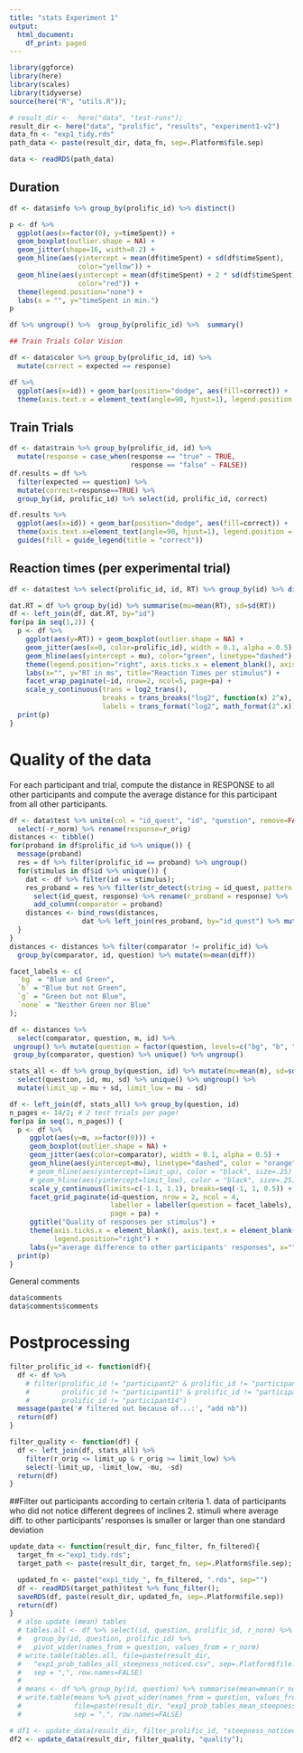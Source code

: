 ```yaml
---
title: "stats Experiment 1"
output:
  html_document:
    df_print: paged
---
```


```r
library(ggforce)
library(here)
library(scales)
library(tidyverse)
source(here("R", "utils.R"));

# result_dir <-  here("data", "test-runs");
result_dir <- here("data", "prolific", "results", "experiment1-v2")
data_fn <- "exp1_tidy.rds"
path_data <- paste(result_dir, data_fn, sep=.Platform$file.sep)

data <- readRDS(path_data)
```

## Duration

```r
df <- data$info %>% group_by(prolific_id) %>% distinct()

p <- df %>%
  ggplot(aes(x=factor(0), y=timeSpent)) + 
  geom_boxplot(outlier.shape = NA) +
  geom_jitter(shape=16, width=0.2) +
  geom_hline(aes(yintercept = mean(df$timeSpent) + sd(df$timeSpent),
                 color="yellow")) +
  geom_hline(aes(yintercept = mean(df$timeSpent) + 2 * sd(df$timeSpent),
                 color="red")) +
  theme(legend.position="none") +
  labs(x = "", y="timeSpent in min.")
p

df %>% ungroup() %>%  group_by(prolific_id) %>%  summary()
```


```r
## Train Trials Color Vision

df <- data$color %>% group_by(prolific_id, id) %>%
  mutate(correct = expected == response)

df %>%
  ggplot(aes(x=id)) + geom_bar(position="dodge", aes(fill=correct)) +
  theme(axis.text.x = element_text(angle=90, hjust=1), legend.position = "top")

```

## Train Trials

```r
df <- data$train %>% group_by(prolific_id, id) %>% 
  mutate(response = case_when(response == "true" ~ TRUE, 
                              response == "false" ~ FALSE))
df.results = df %>%
  filter(expected == question) %>% 
  mutate(correct=response==TRUE) %>% 
  group_by(id, prolific_id) %>% select(id, prolific_id, correct)

df.results %>% 
  ggplot(aes(x=id)) + geom_bar(position="dodge", aes(fill=correct)) +
  theme(axis.text.x=element_text(angle=90, hjust=1), legend.position = "top") +
  guides(fill = guide_legend(title = "correct"))


```


## Reaction times (per experimental trial)

```r
df <- data$test %>% select(prolific_id, id, RT) %>% group_by(id) %>% distinct()

dat.RT = df %>% group_by(id) %>% summarise(mu=mean(RT), sd=sd(RT))
df <- left_join(df, dat.RT, by="id")
for(pa in seq(1,2)) {
  p <- df %>%  
    ggplot(aes(y=RT)) + geom_boxplot(outlier.shape = NA) +
    geom_jitter(aes(x=0, color=prolific_id), width = 0.1, alpha = 0.5) +
    geom_hline(aes(yintercept = mu), color="green", linetype="dashed") +
    theme(legend.position="right", axis.ticks.x = element_blank(), axis.text.x = element_blank()) +
    labs(x="", y="RT in ms", title="Reaction Times per stimulus") +
    facet_wrap_paginate(~id, nrow=2, ncol=5, page=pa) +
    scale_y_continuous(trans = log2_trans(),
                       breaks = trans_breaks("log2", function(x) 2^x),
                       labels = trans_format("log2", math_format(2^.x)))
  print(p)
}
```

# Quality of the data
For each participant and trial, compute the distance in RESPONSE to all other participants
and compute the average distance for this participant from all other participants.

```r
df <- data$test %>% unite(col = "id_quest", "id", "question", remove=FALSE) %>%
  select(-r_norm) %>% rename(response=r_orig)
distances <- tibble()
for(proband in df$prolific_id %>% unique()) {
  message(proband)
  res = df %>% filter(prolific_id == proband) %>% ungroup()
  for(stimulus in df$id %>% unique()) {
    dat <- df %>% filter(id == stimulus);
    res_proband = res %>% filter(str_detect(string = id_quest, pattern = paste(stimulus, ".*", sep=""))) %>%
      select(id_quest, response) %>% rename(r_proband = response) %>%
      add_column(comparator = proband)
    distances <- bind_rows(distances,
                  dat %>% left_join(res_proband, by="id_quest") %>% mutate(diff = r_proband - response));
  }
}
distances <- distances %>% filter(comparator != prolific_id) %>%
  group_by(comparator, id, question) %>% mutate(m=mean(diff))
```

```r
facet_labels <- c(
  `bg` = "Blue and Green",
  `b` = "Blue but not Green",
  `g` = "Green but not Blue",
  `none` = "Neither Green nor Blue"
);

df <- distances %>%
  select(comparator, question, m, id) %>%
 ungroup() %>% mutate(question = factor(question, levels=c("bg", "b", "g", "none"))) %>%
 group_by(comparator, question) %>% unique() %>% ungroup()

stats_all <- df %>% group_by(question, id) %>% mutate(mu=mean(m), sd=sd(m)) %>%
  select(question, id, mu, sd) %>% unique() %>% ungroup() %>%
  mutate(limit_up = mu + sd, limit_low = mu - sd)

df <- left_join(df, stats_all) %>% group_by(question, id)
n_pages <- 14/2; # 2 test trials per page!
for(pa in seq(1, n_pages)) {
  p <- df %>%
     ggplot(aes(y=m, x=factor(0))) +
     geom_boxplot(outlier.shape = NA) +
     geom_jitter(aes(color=comparator), width = 0.1, alpha = 0.5) +
     geom_hline(aes(yintercept=mu), linetype="dashed", color = "orange", size=.5) +
     # geom_hline(aes(yintercept=limit_up), color = "black", size=.25) +
     # geom_hline(aes(yintercept=limit_low), color = "black", size=.25) +
     scale_y_continuous(limits=c(-1.1, 1.1), breaks=seq(-1, 1, 0.5)) +
     facet_grid_paginate(id~question, nrow = 2, ncol = 4,
                         labeller = labeller(question = facet_labels),
                         page = pa) +
     ggtitle("Quality of responses per stimulus") +
     theme(axis.ticks.x = element_blank(), axis.text.x = element_blank(),
           legend.position="right") +
     labs(y="average difference to other participants' responses", x="")
  print(p)
}
```



General comments

```r
data$comments
data$comments$comments
```

# Postprocessing

```r
filter_prolific_id <- function(df){
  df <- df %>%
    # filter(prolific_id != "participant2" & prolific_id != "participant3" &
    #        prolific_id != "participant11" & prolific_id != "participant13" &
    #        prolific_id != "participant14")
  message(paste('# filtered out because of...:', "add nb"))
  return(df)
}

filter_quality <- function(df) {
  df <- left_join(df, stats_all) %>%
    filter(r_orig <= limit_up & r_orig >= limit_low) %>%
    select(-limit_up, -limit_low, -mu, -sd)
  return(df)
}
```

##Filter out participants according to certain criteria
1. data of participants who did not notice different degrees of inclines
2. stimuli where average diff. to other participants' responses is smaller or
larger than one standard deviation

```r
update_data <- function(result_dir, func_filter, fn_filtered){
  target_fn <-"exp1_tidy.rds";
  target_path <- paste(result_dir, target_fn, sep=.Platform$file.sep);

  updated_fn <- paste("exp1_tidy_", fn_filtered, ".rds", sep="")
  df <- readRDS(target_path)$test %>% func_filter();
  saveRDS(df, paste(result_dir, updated_fn, sep=.Platform$file.sep))
  return(df)
}
  # also update (mean) tables
  # tables.all <- df %>% select(id, question, prolific_id, r_norm) %>%
  #   group_by(id, question, prolific_id) %>%
  #   pivot_wider(names_from = question, values_from = r_norm)
  # write.table(tables.all, file=paste(result_dir,
  #   "exp1_prob_tables_all_steepness_noticed.csv", sep=.Platform$file.sep),
  #   sep = ",", row.names=FALSE)
  #
  # means <- df %>% group_by(id, question) %>% summarise(mean=mean(r_norm))
  # write.table(means %>% pivot_wider(names_from = question, values_from = mean),
  #             file=paste(result_dir, "exp1_prob_tables_mean_steepness_noticed.csv", sep=.Platform$file.sep),
  #             sep = ",", row.names=FALSE)

# df1 <- update_data(result_dir, filter_prolific_id, "steepness_noticed");
df2 <- update_data(result_dir, filter_quality, "quality");

```
